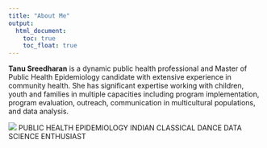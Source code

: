 ```yaml
---
title: "About Me"
output: 
  html_document:
    toc: true
    toc_float: true
---
```


**Tanu Sreedharan** is a dynamic public health professional and Master of Public Health Epidemiology candidate with extensive experience in community health. She has significant expertise working with children, youth and families in multiple capacities including program implementation, program evaluation, outreach, communication in multicultural populations, and data analysis.

![](t-sreed.png) 
PUBLIC HEALTH EPIDEMIOLOGY
INDIAN CLASSICAL DANCE
DATA SCIENCE ENTHUSIAST 
